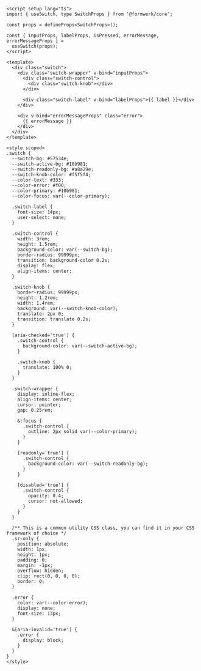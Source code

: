 ```vue collapse={26-121}
<script setup lang="ts">
import { useSwitch, type SwitchProps } from '@formwerk/core';

const props = defineProps<SwitchProps>();

const { inputProps, labelProps, isPressed, errorMessage, errorMessageProps } =
  useSwitch(props);
</script>

<template>
  <div class="switch">
    <div class="switch-wrapper" v-bind="inputProps">
      <div class="switch-control">
        <div class="switch-knob"></div>
      </div>

      <div class="switch-label" v-bind="labelProps">{{ label }}</div>
    </div>

    <div v-bind="errorMessageProps" class="error">
      {{ errorMessage }}
    </div>
  </div>
</template>

<style scoped>
.switch {
  --switch-bg: #57534e;
  --switch-active-bg: #10b981;
  --switch-readonly-bg: #a8a29e;
  --switch-knob-color: #f5f5f4;
  --color-text: #333;
  --color-error: #f00;
  --color-primary: #10b981;
  --color-focus: var(--color-primary);

  .switch-label {
    font-size: 14px;
    user-select: none;
  }

  .switch-control {
    width: 3rem;
    height: 1.5rem;
    background-color: var(--switch-bg);
    border-radius: 99999px;
    transition: background-color 0.2s;
    display: flex;
    align-items: center;
  }

  .switch-knob {
    border-radius: 99999px;
    height: 1.2rem;
    width: 1.4rem;
    background: var(--switch-knob-color);
    translate: 2px 0;
    transition: translate 0.2s;
  }

  [aria-checked='true'] {
    .switch-control {
      background-color: var(--switch-active-bg);
    }

    .switch-knob {
      translate: 100% 0;
    }
  }

  .switch-wrapper {
    display: inline-flex;
    align-items: center;
    cursor: pointer;
    gap: 0.25rem;

    &:focus {
      .switch-control {
        outline: 2px solid var(--color-primary);
      }
    }

    [readonly='true'] {
      .switch-control {
        background-color: var(--switch-readonly-bg);
      }
    }

    [disabled='true'] {
      .switch-control {
        opacity: 0.4;
        cursor: not-allowed;
      }
    }
  }

  /** This is a common utility CSS class, you can find it in your CSS framework of choice */
  .sr-only {
    position: absolute;
    width: 1px;
    height: 1px;
    padding: 0;
    margin: -1px;
    overflow: hidden;
    clip: rect(0, 0, 0, 0);
    border: 0;
  }

  .error {
    color: var(--color-error);
    display: none;
    font-size: 13px;
  }

  &[aria-invalid='true'] {
    .error {
      display: block;
    }
  }
}
</style>
```
